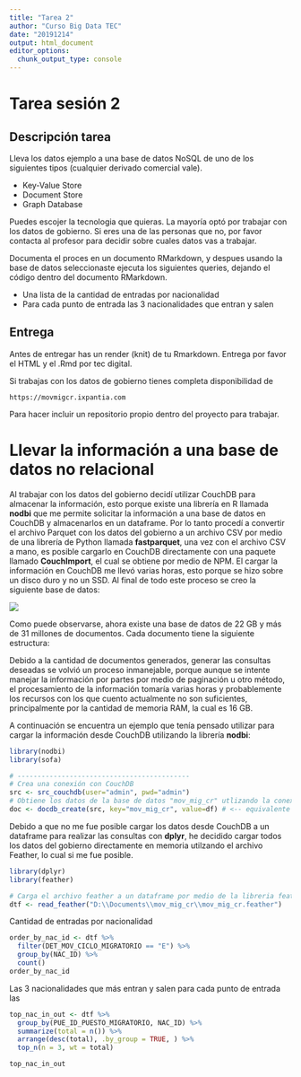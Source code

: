 ```yaml
---
title: "Tarea 2"
author: "Curso Big Data TEC"
date: "20191214"
output: html_document
editor_options: 
  chunk_output_type: console
---
```


# Tarea sesión 2

## Descripción tarea
Lleva los datos ejemplo a una base de datos NoSQL de uno de los siguientes tipos (cualquier derivado comercial vale).

 - Key-Value Store
 - Document Store
 - Graph Database

Puedes escojer la tecnologia que quieras. La mayoría optó por trabajar con los datos de gobierno. Si eres una de las personas que no, por favor contacta al profesor para decidir sobre cuales datos vas a  trabajar.

Documenta el proces en un documento RMarkdown, y despues usando la base de datos seleccionaste ejecuta los siguientes queries, dejando el código dentro del documento RMarkdown.

 - Una lista de la cantidad de entradas por nacionalidad
 - Para cada punto de entrada las 3 nacionalidades que entran y salen 

## Entrega

Antes de entregar has un render (knit) de tu Rmarkdown. Entrega por favor el HTML y el .Rmd por tec digital.

Si trabajas con los datos de gobierno tienes completa disponibilidad de

    https://movmigcr.ixpantia.com

Para hacer incluir un repositorio propio dentro del proyecto para trabajar.

# Llevar la información a una base de datos no relacional

Al trabajar con los datos del gobierno decidí utilizar CouchDB para almacenar la información, esto porque existe una librería en R llamada **nodbi** que me permite solicitar la información a una base de datos en CouchDB y almacenarlos en un dataframe. Por lo tanto procedí a convertir el archivo Parquet con los datos del gobierno a un archivo CSV por medio de una librería de Python llamada **fastparquet**, una vez con el archivo CSV a mano, es posible cargarlo en CouchDB directamente con una paquete llamado **CouchImport**, el cual se obtiene por medio de NPM. El cargar la información en CouchDB me llevó varias horas, esto porque se hizo sobre un disco duro y no un SSD. Al final de todo este proceso se creo la siguiente base de datos:

 ![](mov_mig_cr_db.png)

Como puede observarse, ahora existe una base de datos de 22 GB y más de 31 millones de documentos. Cada documento tiene la siguiente estructura:



Debido a la cantidad de documentos generados, generar las consultas deseadas se volvió un proceso inmanejable, porque aunque se intente manejar la información por partes por medio de paginación u otro método, el procesamiento de la información tomaría varias horas y probablemente los recursos con los que cuento actualmente no son suficientes, principalmente por la cantidad de memoria RAM, la cual es 16 GB.

A continuación se encuentra un ejemplo que tenía pensado utilizar para cargar la información desde CouchDB utilizando la librería **nodbi**:


```r
library(nodbi)
library(sofa)
```

```r
# -------------------------------------------
# Crea una conexión con CouchDB
src <- src_couchdb(user="admin", pwd="admin")
# Obtiene los datos de la base de datos "mov_mig_cr" utlizando la conexión "src"
doc <- docdb_create(src, key="mov_mig_cr", value=df) # <-- equivalente a hacer un _all_docs
```

Debido a que no me fue posible cargar los datos desde CouchDB a un dataframe para realizar las consultas con **dplyr**, he decidido cargar todos los datos del gobierno directamente en memoria utilzando el archivo Feather, lo cual si me fue posible.

```r
library(dplyr)
library(feather)
```

```r
# Carga el archivo feather a un dataframe por medio de la libreria feather
dtf <- read_feather("D:\\Documents\\mov_mig_cr\\mov_mig_cr.feather")
```

Cantidad de entradas por nacionalidad

```r
order_by_nac_id <- dtf %>%
  filter(DET_MOV_CICLO_MIGRATORIO == "E") %>%
  group_by(NAC_ID) %>%
  count()
order_by_nac_id
```

Las 3 nacionalidades que más entran y salen para cada punto de entrada las
 
```r
top_nac_in_out <- dtf %>%
  group_by(PUE_ID_PUESTO_MIGRATORIO, NAC_ID) %>%
  summarize(total = n()) %>%
  arrange(desc(total), .by_group = TRUE, ) %>%
  top_n(n = 3, wt = total)

top_nac_in_out
```
